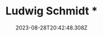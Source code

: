 ---
category:
  - Speaker
in_stock: false
price: 34.5
title: Ludwig Schmidt *
description: '#'
intro: University of Washington
tax_included: false
taxable: true
is_digital: false
date: 2023-08-28T20:42:48.308Z
shipping:
  weight: 420
style:
  container: md
thumbnail: /src/assets/speaker04.png
id: c2f34229-c540-4d41-913e-4c00cac3c47a
order: 4
--- 